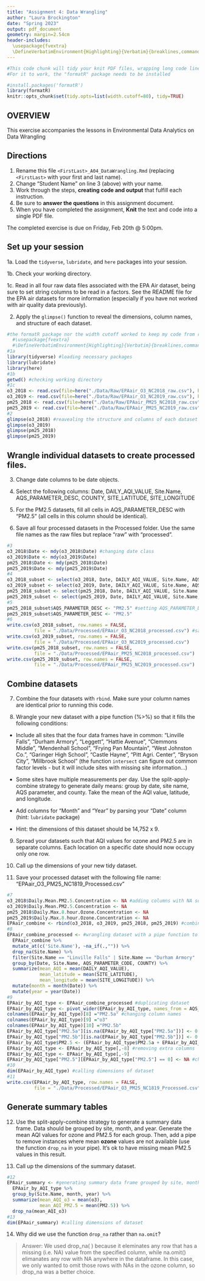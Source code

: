```yaml
---
title: "Assignment 4: Data Wrangling"
author: "Laura Brockington"
date: "Spring 2023"
output: pdf_document
geometry: margin=2.54cm
header-includes:
  \usepackage{fvextra}
  \DefineVerbatimEnvironment{Highlighting}{Verbatim}{breaklines,commandchars=\\\{\}}
---
```


```r
#This code chunk will tidy your knit PDF files, wrapping long code lines
#For it to work, the "formatR" package needs to be installed

#install.packages('formatR')
library(formatR)
knitr::opts_chunk$set(tidy.opts=list(width.cutoff=80), tidy=TRUE)
```


## OVERVIEW

This exercise accompanies the lessons in Environmental Data Analytics on Data Wrangling 

## Directions

1.  Rename this file `<FirstLast>_A04_DataWrangling.Rmd` (replacing `<FirstLast>` with your first and last name).
2. Change "Student Name" on line 3 (above) with your name.
3. Work through the steps, **creating code and output** that fulfill each instruction.
4. Be sure to **answer the questions** in this assignment document.
5. When you have completed the assignment, **Knit** the text and code into a single PDF file.

The completed exercise is due on Friday, Feb 20th @ 5:00pm.

## Set up your session 

1a. Load the `tidyverse`,  `lubridate`, and `here` packages into your session.

1b. Check your working directory.

1c. Read in all four raw data files associated with the EPA Air dataset, being sure to set string columns to be read in a factors. See the README file for the EPA air datasets for more information (especially if you have not worked with air quality data previously). 

2. Apply the `glimpse()` function to reveal the dimensions, column names, and structure of each dataset. 

```r
#the formatR package nor the width cutoff worked to keep my code from running off the page when I knit, so I added this to the header "header-includes:
  #\usepackage{fvextra}
  #\DefineVerbatimEnvironment{Highlighting}{Verbatim}{breaklines,commandchars=\\\{\}}"
#1a 
library(tidyverse) #loading necessary packages
library(lubridate)
library(here)
#1b 
getwd() #checking working directory
#1c 
o3_2018 <- read.csv(file=here("./Data/Raw/EPAair_O3_NC2018_raw.csv"), header=TRUE, stringsAsFactors = TRUE) #reading in datasets
o3_2019 <- read.csv(file=here("./Data/Raw/EPAair_O3_NC2019_raw.csv"), header=TRUE, stringsAsFactors = TRUE)
pm25_2018 <- read.csv(file=here("./Data/Raw/EPAair_PM25_NC2018_raw.csv"), header=TRUE, stringsAsFactors = TRUE)
pm25_2019 <- read.csv(file=here("./Data/Raw/EPAair_PM25_NC2019_raw.csv"), header=TRUE, stringsAsFactors = TRUE)
#2 
glimpse(o3_2018) #reavealing the structure and columns of each dataset
glimpse(o3_2019)
glimpse(pm25_2018)
glimpse(pm25_2019)
```


## Wrangle individual datasets to create processed files.

3. Change date columns to be date objects.

4. Select the following columns: Date, DAILY_AQI_VALUE, Site.Name, AQS_PARAMETER_DESC, COUNTY, SITE_LATITUDE, SITE_LONGITUDE

5. For the PM2.5 datasets, fill all cells in AQS_PARAMETER_DESC with "PM2.5" (all cells in this column should be identical).

6. Save all four processed datasets in the Processed folder. Use the same file names as the raw files but replace "raw" with "processed".

```r
#3
o3_2018$Date <- mdy(o3_2018$Date) #changing date class
o3_2019$Date <- mdy(o3_2019$Date)
pm25_2018$Date <- mdy(pm25_2018$Date)
pm25_2019$Date <- mdy(pm25_2019$Date)
#4
o3_2018_subset <- select(o3_2018, Date, DAILY_AQI_VALUE, Site.Name, AQS_PARAMETER_DESC, COUNTY, SITE_LATITUDE, SITE_LONGITUDE) #selecting certain columns
o3_2019_subset <- select(o3_2019, Date, DAILY_AQI_VALUE, Site.Name, AQS_PARAMETER_DESC, COUNTY, SITE_LATITUDE, SITE_LONGITUDE)
pm25_2018_subset <- select(pm25_2018, Date, DAILY_AQI_VALUE, Site.Name, AQS_PARAMETER_DESC, COUNTY, SITE_LATITUDE, SITE_LONGITUDE)
pm25_2019_subset <- select(pm25_2019, Date, DAILY_AQI_VALUE, Site.Name, AQS_PARAMETER_DESC, COUNTY, SITE_LATITUDE, SITE_LONGITUDE)
#5
pm25_2018_subset$AQS_PARAMETER_DESC <- "PM2.5" #setting AQS_PARAMETER_DESC as PM2.5
pm25_2019_subset$AQS_PARAMETER_DESC <- "PM2.5"
#6
write.csv(o3_2018_subset, row.names = FALSE, 
          file = "./Data/Processed/EPAair_O3_NC2018_processed.csv") #saving subsetted datasets to processed folder
write.csv(o3_2019_subset, row.names = FALSE, 
          file = "./Data/Processed/EPAair_O3_NC2019_processed.csv")
write.csv(pm25_2018_subset, row.names = FALSE, 
          file = "./Data/Processed/EPAair_PM25_NC2018_processed.csv")
write.csv(pm25_2019_subset, row.names = FALSE, 
          file = "./Data/Processed/EPAair_PM25_NC2019_processed.csv")
```


## Combine datasets

7. Combine the four datasets with `rbind`. Make sure your column names are identical prior to running this code.

8. Wrangle your new dataset with a pipe function (%>%) so that it fills the following conditions: 

  * Include all sites that the four data frames have in common: "Linville Falls", "Durham Armory", "Leggett", "Hattie Avenue", "Clemmons Middle", "Mendenhall School", "Frying Pan Mountain", "West Johnston Co.", "Garinger High School", "Castle Hayne", "Pitt Agri. Center", "Bryson City", "Millbrook School" (the function `intersect` can figure out common factor levels - but it will include sites with missing site information...) 

  * Some sites have multiple measurements per day. Use the split-apply-combine strategy to generate daily means: group by date, site name, AQS parameter, and county. Take the mean of the AQI value, latitude, and longitude.
  
  * Add columns for "Month" and "Year" by parsing your "Date" column (hint: `lubridate` package)
  
  * Hint: the dimensions of this dataset should be 14,752 x 9.

9. Spread your datasets such that AQI values for ozone and PM2.5 are in separate columns. Each location on a specific date should now occupy only one row.

10. Call up the dimensions of your new tidy dataset.

11. Save your processed dataset with the following file name: "EPAair_O3_PM25_NC1819_Processed.csv"

```r
#7
o3_2018$Daily.Mean.PM2.5.Concentration <- NA #adding columns with NA so the dataframes match
o3_2019$Daily.Mean.PM2.5.Concentration <- NA
pm25_2018$Daily.Max.8.hour.Ozone.Concentration <- NA
pm25_2019$Daily.Max.8.hour.Ozone.Concentration <- NA
EPAair_combine <- rbind(o3_2018, o3_2019, pm25_2018, pm25_2019) #combining the 4 datasets
#8
EPAair_combine_processed <- #wrangling dataset with a pipe function to fulfull the above requirements
  EPAair_combine %>%
  mutate_at(c('Site.Name'), ~na_if(.,"")) %>%
  drop_na(Site.Name) %>%
  filter(Site.Name == "Linville Falls" | Site.Name == "Durham Armory" | Site.Name == "Leggett" | Site.Name == "Hattie Avenue" | Site.Name == "Clemmons Middle" | Site.Name == "Mendenhall School" | Site.Name == "Frying Pan Mountain" | Site.Name == "West Johnston Co." | Site.Name == "Garinger High School" | Site.Name == "Castle Hayne" | Site.Name == "Pitt Agri. Center" | Site.Name == "Bryson City" | Site.Name == "Millbrook School") %>%
  group_by(Date, Site.Name, AQS_PARAMETER_CODE, COUNTY) %>%
  summarize(mean_AQI = mean(DAILY_AQI_VALUE),
            mean_latitude = mean(SITE_LATITUDE),
            mean_longitude = mean(SITE_LONGITUDE)) %>%
  mutate(month = month(Date)) %>%
  mutate(year = year(Date))
#9
EPAair_by_AQI_type <- EPAair_combine_processed #duplicating dataset
EPAair_by_AQI_type <- pivot_wider(EPAair_by_AQI_type, names_from = AQS_PARAMETER_CODE, values_from = mean_AQI) #spreading the AQI_type column 
colnames(EPAair_by_AQI_type)[8] ="PM2.5a" #changing column names
colnames(EPAair_by_AQI_type)[9] ="o3"
colnames(EPAair_by_AQI_type)[10] ="PM2.5b"
EPAair_by_AQI_type["PM2.5a"][is.na(EPAair_by_AQI_type["PM2.5a"])] <- 0 #setting NAs to 0
EPAair_by_AQI_type["PM2.5b"][is.na(EPAair_by_AQI_type["PM2.5b"])] <- 0
EPAair_by_AQI_type$PM2.5 <- (EPAair_by_AQI_type$PM2.5a + EPAair_by_AQI_type$PM2.5b) #summing the two PM2.5 columns and adding to new column
EPAair_by_AQI_type <- EPAair_by_AQI_type[,-8] #removing extra columns
EPAair_by_AQI_type <- EPAair_by_AQI_type[,-9]
EPAair_by_AQI_type["PM2.5"][EPAair_by_AQI_type["PM2.5"] == 0] <- NA #changing 0 back to NAs
#10
dim(EPAair_by_AQI_type) #calling dimensions of dataset
#11
write.csv(EPAair_by_AQI_type, row.names = FALSE, 
          file = "./Data/Processed/EPAair_O3_PM25_NC1819_Processed.csv") #saving dataset
```


## Generate summary tables

12. Use the split-apply-combine strategy to generate a summary data frame. Data should be grouped by site, month, and year. Generate the mean AQI values for ozone and PM2.5 for each group. Then, add a pipe to remove instances where mean **ozone** values are not available (use the function `drop_na` in your pipe). It's ok to have missing mean PM2.5 values in this result. 

13. Call up the dimensions of the summary dataset.

```r
#12
EPAair_summary <- #generating summary data frame grouped by site, month, and year with mean AQI values for ozone and PM2.5, then dropping rows with NAs as mean AQI for ozone or o3
  EPAair_by_AQI_type %>%
  group_by(Site.Name, month, year) %>%
  summarize(mean_AQI_o3 = mean(o3),
            mean_AQI_PM2.5 = mean(PM2.5)) %>%
  drop_na(mean_AQI_o3)
#13
dim(EPAair_summary) #calling dimensions of dataset
```

14. Why did we use the function `drop_na` rather than `na.omit`?

> Answer: We used drop_na( ) because it eleminates any row that has a missing (i.e. NA) value from the specified column, while na.omit() elimanates any row with NA anywhere in the dataframe. In this case, we only wanted to omit those rows with NAs in the ozone column, so drop_na was a better choice.